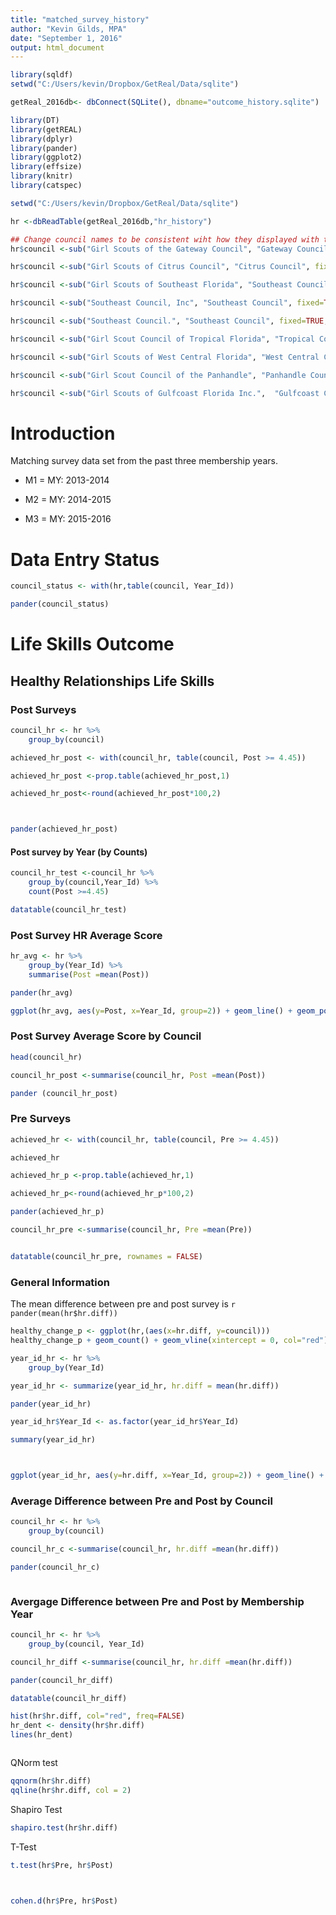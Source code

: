 ```yaml
---
title: "matched_survey_history"
author: "Kevin Gilds, MPA"
date: "September 1, 2016"
output: html_document
---
```


```r


library(sqldf)
setwd("C:/Users/kevin/Dropbox/GetReal/Data/sqlite")

getReal_2016db<- dbConnect(SQLite(), dbname="outcome_history.sqlite")

library(DT)
library(getREAL)
library(dplyr)
library(pander)
library(ggplot2)
library(effsize)
library(knitr)
library(catspec)

```


```r
setwd("C:/Users/kevin/Dropbox/GetReal/Data/sqlite")

hr <-dbReadTable(getReal_2016db,"hr_history")


```


```r
## Change council names to be consistent wiht how they displayed with the surveys
hr$council <-sub("Girl Scouts of the Gateway Council", "Gateway Council", fixed=TRUE, hr$council)

hr$council <-sub("Girl Scouts of Citrus Council", "Citrus Council", fixed=TRUE, hr$council)

hr$council <-sub("Girl Scouts of Southeast Florida", "Southeast Council", fixed=TRUE, hr$council)

hr$council <-sub("Southeast Council, Inc", "Southeast Council", fixed=TRUE, hr$council)

hr$council <-sub("Southeast Council.", "Southeast Council", fixed=TRUE, hr$council)

hr$council <-sub("Girl Scout Council of Tropical Florida", "Tropical Council", fixed = TRUE, hr$council)

hr$council <-sub("Girl Scouts of West Central Florida", "West Central Council", fixed = TRUE, hr$council)

hr$council <-sub("Girl Scout Council of the Panhandle", "Panhandle Council", fixed = TRUE, hr$council)

hr$council <-sub("Girl Scouts of Gulfcoast Florida Inc.",  "Gulfcoast Council", fixed = TRUE, hr$council)

```

# Introduction

Matching survey data set from the past three membership years.

* M1 = MY: 2013-2014

* M2 = MY: 2014-2015

* M3 = MY: 2015-2016


# Data Entry Status 

```r
council_status <- with(hr,table(council, Year_Id))

pander(council_status)

```



# Life Skills Outcome

## Healthy Relationships Life Skills

### Post Surveys

```r

council_hr <- hr %>%
    group_by(council)

achieved_hr_post <- with(council_hr, table(council, Post >= 4.45))

achieved_hr_post <-prop.table(achieved_hr_post,1)

achieved_hr_post<-round(achieved_hr_post*100,2)



pander(achieved_hr_post)

```



#### Post survey by Year (by Counts)
```r


council_hr_test <-council_hr %>%
    group_by(council,Year_Id) %>%
    count(Post >=4.45)

datatable(council_hr_test)

```



### Post Survey HR Average Score

```r
hr_avg <- hr %>%
    group_by(Year_Id) %>%
    summarise(Post =mean(Post))

pander(hr_avg)

```

```r
ggplot(hr_avg, aes(y=Post, x=Year_Id, group=2)) + geom_line() + geom_point()


```


### Post Survey Average Score by Council

```r


head(council_hr)

council_hr_post <-summarise(council_hr, Post =mean(Post))

pander (council_hr_post)

```


### Pre Surveys
```r
achieved_hr <- with(council_hr, table(council, Pre >= 4.45))

achieved_hr

achieved_hr_p <-prop.table(achieved_hr,1)

achieved_hr_p<-round(achieved_hr_p*100,2)

pander(achieved_hr_p)
```


```r
council_hr_pre <-summarise(council_hr, Pre =mean(Pre))


datatable(council_hr_pre, rownames = FALSE)


```


### General Information 

The mean difference between pre and post survey is `r pander(mean(hr$hr.diff))`



```r
healthy_change_p <- ggplot(hr,(aes(x=hr.diff, y=council)))
healthy_change_p + geom_count() + geom_vline(xintercept = 0, col="red") + labs(x="Pre and Post Difference", y="Pre Outcome Score", title="Healthy Releationship Survey Results")


```


```r
year_id_hr <- hr %>%
    group_by(Year_Id)

year_id_hr <- summarize(year_id_hr, hr.diff = mean(hr.diff))

pander(year_id_hr)

year_id_hr$Year_Id <- as.factor(year_id_hr$Year_Id)

summary(year_id_hr)



ggplot(year_id_hr, aes(y=hr.diff, x=Year_Id, group=2)) + geom_line() + geom_point()

```



### Average Difference between Pre and Post by Council

```r
council_hr <- hr %>%
    group_by(council)

council_hr_c <-summarise(council_hr, hr.diff =mean(hr.diff))

pander(council_hr_c)



```


### Avergage Difference between Pre and Post by Membership Year

```r
council_hr <- hr %>%
    group_by(council, Year_Id)

council_hr_diff <-summarise(council_hr, hr.diff =mean(hr.diff))

pander(council_hr_diff)

datatable(council_hr_diff)

```



```r





hist(hr$hr.diff, col="red", freq=FALSE)
hr_dent <- density(hr$hr.diff)
lines(hr_dent)



```

QNorm test
```r

qqnorm(hr$hr.diff)
qqline(hr$hr.diff, col = 2)

```

Shapiro Test
```r
shapiro.test(hr$hr.diff)
```


T-Test

```r
t.test(hr$Pre, hr$Post)



cohen.d(hr$Pre, hr$Post)
```










